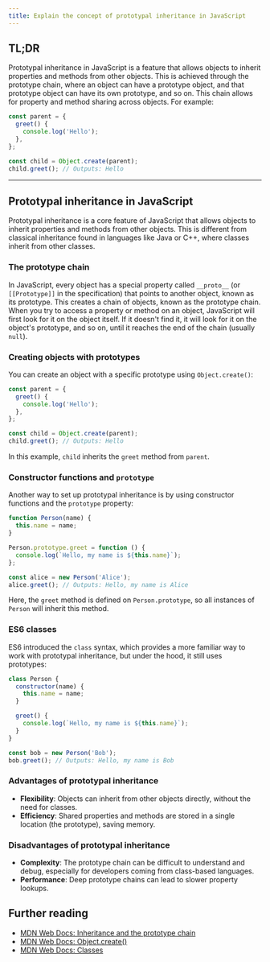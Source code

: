 ```yaml
---
title: Explain the concept of prototypal inheritance in JavaScript
---
```


## TL;DR

Prototypal inheritance in JavaScript is a feature that allows objects to inherit properties and methods from other objects. This is achieved through the prototype chain, where an object can have a prototype object, and that prototype object can have its own prototype, and so on. This chain allows for property and method sharing across objects. For example:

```js
const parent = {
  greet() {
    console.log('Hello');
  },
};

const child = Object.create(parent);
child.greet(); // Outputs: Hello
```

---

## Prototypal inheritance in JavaScript

Prototypal inheritance is a core feature of JavaScript that allows objects to inherit properties and methods from other objects. This is different from classical inheritance found in languages like Java or C++, where classes inherit from other classes.

### The prototype chain

In JavaScript, every object has a special property called `__proto__` (or `[[Prototype]]` in the specification) that points to another object, known as its prototype. This creates a chain of objects, known as the prototype chain. When you try to access a property or method on an object, JavaScript will first look for it on the object itself. If it doesn't find it, it will look for it on the object's prototype, and so on, until it reaches the end of the chain (usually `null`).

### Creating objects with prototypes

You can create an object with a specific prototype using `Object.create()`:

```js
const parent = {
  greet() {
    console.log('Hello');
  },
};

const child = Object.create(parent);
child.greet(); // Outputs: Hello
```

In this example, `child` inherits the `greet` method from `parent`.

### Constructor functions and `prototype`

Another way to set up prototypal inheritance is by using constructor functions and the `prototype` property:

```js
function Person(name) {
  this.name = name;
}

Person.prototype.greet = function () {
  console.log(`Hello, my name is ${this.name}`);
};

const alice = new Person('Alice');
alice.greet(); // Outputs: Hello, my name is Alice
```

Here, the `greet` method is defined on `Person.prototype`, so all instances of `Person` will inherit this method.

### ES6 classes

ES6 introduced the `class` syntax, which provides a more familiar way to work with prototypal inheritance, but under the hood, it still uses prototypes:

```js
class Person {
  constructor(name) {
    this.name = name;
  }

  greet() {
    console.log(`Hello, my name is ${this.name}`);
  }
}

const bob = new Person('Bob');
bob.greet(); // Outputs: Hello, my name is Bob
```

### Advantages of prototypal inheritance

- **Flexibility**: Objects can inherit from other objects directly, without the need for classes.
- **Efficiency**: Shared properties and methods are stored in a single location (the prototype), saving memory.

### Disadvantages of prototypal inheritance

- **Complexity**: The prototype chain can be difficult to understand and debug, especially for developers coming from class-based languages.
- **Performance**: Deep prototype chains can lead to slower property lookups.

## Further reading

- [MDN Web Docs: Inheritance and the prototype chain](https://developer.mozilla.org/en-US/docs/Web/JavaScript/Inheritance_and_the_prototype_chain)
- [MDN Web Docs: Object.create()](https://developer.mozilla.org/en-US/docs/Web/JavaScript/Reference/Global_Objects/Object/create)
- [MDN Web Docs: Classes](https://developer.mozilla.org/en-US/docs/Web/JavaScript/Reference/Classes)
